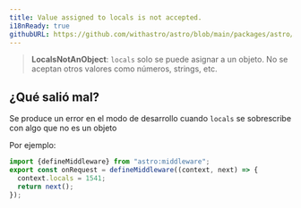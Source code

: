 ```yaml
---
title: Value assigned to locals is not accepted.
i18nReady: true
githubURL: https://github.com/withastro/astro/blob/main/packages/astro/src/core/errors/errors-data.ts
---
```


> **LocalsNotAnObject**: `locals` solo se puede asignar a un objeto. No se aceptan otros valores como números, strings, etc.

## ¿Qué salió mal?
Se produce un error en el modo de desarrollo cuando `locals` se sobrescribe con algo que no es un objeto

Por ejemplo:
```ts
import {defineMiddleware} from "astro:middleware";
export const onRequest = defineMiddleware((context, next) => {
  context.locals = 1541;
  return next();
});
```
